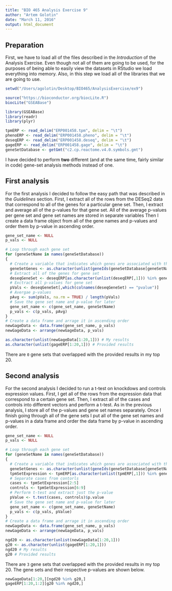 ```yaml
---
title: "BIO 465 Analysis Exercise 9"
author: "Artem Golotin"
date: "March 11, 2016"
output: html_document
---
```


## Preparation

First, we have to load all of the files described in the *Introduction* of the Analysis Exercise. Even though not all of them are going to be used, for the purposes of being able to easily view the datasets in RStudio we load everything into memory. Also, in this step we load all of the libraries that we are going to use.

```r
setwd("/Users/agolotin/Desktop/BIO465/AnalysisExercise/ex9")

source("https://bioconductor.org/biocLite.R")
biocLite("GSEABase")

library(GSEABase)
library(readr)
library(plyr)

tpmERP <- read_delim("ERP001458.tpm", delim = "\t")
phenoERP <- read_delim("ERP001458.pheno", delim = "\t")
deseqERP <- read_delim("ERP001458.deseq", delim = "\t")
gageERP <- read_delim("ERP001458.gage", delim = "\t")
geneSetDatabase <- getGmt("c2.cp.reactome.v4.0.symbols.gmt")
```

I have decided to perform **two** different (and at the same time, fairly similar in code) gene-set analysis methods instead of one. 

## First analysis

For the first analysis I decided to follow the easy path that was described in the *Guidelines* section. First, I extract all of the rows from the DESeq2 data that correspond to all of the genes for a particular gene set. Then, I extract and average all of the p-values for that gene set. All of the average p-values per gene set and gene set names are stored in separate variables Then I create a data frame object from all of the gene names and p-values and order them by p-value in ascending order. 

```r
gene_set_name <- NULL
p_vals <- NULL

# Loop through each gene set
for (geneSetName in names(geneSetDatabase))
{ 
  # Create a variable that indicates which genes are associated with this gene set
  geneSetGenes <- as.character(unlist(geneIds(geneSetDatabase[geneSetName])))
  # Extract all of the genes for gene set
  deseqGeneSet <- deseqERP[as.character(unlist(deseqERP[,1])) %in% geneSetGenes,]
  # Exctract all p-values for gene set
  pVals <- deseqGeneSet[,which(colnames(deseqGeneSet) == "pvalue")]
  # Avergae p-values
  pAvg <- sum(pVals, na.rm = TRUE) / length(pVals)
  # Save the gene set name and p-value for later
  gene_set_name <- c(gene_set_name, geneSetName)
  p_vals <- c(p_vals, pAvg)
}
# Create a data frame and arrage it in ascending order
newGageData <- data.frame(gene_set_name, p_vals)
newGageData <- arrange(newGageData, p_vals)

as.character(unlist(newGageData[1:20,1])) # My results
as.character(unlist(gageERP[1:20,1])) # Provided results
```

There are ```0``` gene sets that overlapped with the provided results in my top 20.

## Second analysis

For the second analysis I decided to run a t-test on knockdows and controls expression values. First, I get all of the rows from the expression data that correspond to a certain gene set. Then, I extract all of the cases and controls into different vectors and perform a t-test. As in the previous analysis, I store all of the p-values and gene set names separately. Once I finish going through all of the gene sets I put all of the gene set names and p-values in a data frame and order the data frame by p-value in ascending order.

```r
gene_set_name <- NULL
p_vals <- NULL

# Loop through each gene set
for (geneSetName in names(geneSetDatabase))
{ 
  # Create a variable that indicates which genes are associated with this gene set
  geneSetGenes <- as.character(unlist(geneIds(geneSetDatabase[geneSetName])))
  tpmSetExpression <- tpmERP[as.character(unlist(tpmERP[,1])) %in% geneSetGenes, ]
  # Separate cases from contorls
  cases <- tpmSetExpression[2:5]
  controls <- tpmSetExpression[6:9]
  # Perform t-test and extract just the p-value
  pValue <- t.test(cases, controls)$p.value
  # Save the gene set name and p-value for later
  gene_set_name <- c(gene_set_name, geneSetName)
  p_vals <- c(p_vals, pValue)
}
# Create a data frame and arrage it in ascending order
newGageData <- data.frame(gene_set_name, p_vals)
newGageData <- arrange(newGageData, p_vals)

ngd20 <- as.character(unlist(newGageData[1:20,1]))
g20 <- as.character(unlist(gageERP[1:20,1]))
ngd20 # My results
g20 # Provided results
```

There are ```3``` gene sets that overlapped with the provided results in my top 20. The gene sets and their respective p-values are shown below.

```r
newGageData[1:20,][ngd20 %in% g20,]
gageERP[1:20,1:2][g20 %in% ngd20,]
```
